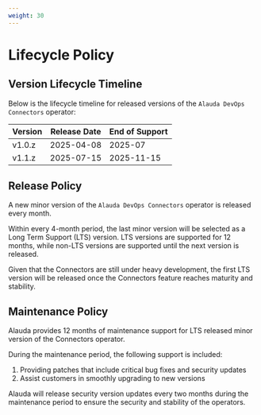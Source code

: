 ```yaml
---
weight: 30
---
```


# Lifecycle Policy

## Version Lifecycle Timeline

Below is the lifecycle timeline for released versions of the `Alauda DevOps Connectors` operator:

| Version | Release Date | End of Support |
| ------- | ------------ | -------------- |
| v1.0.z  | 2025-04-08   | 2025-07        |
| v1.1.z  | 2025-07-15   | 2025-11-15     |

## Release Policy

A new minor version of the `Alauda DevOps Connectors` operator is released every month.

Within every 4-month period, the last minor version will be selected as a Long Term Support (LTS) version. LTS versions are supported for 12 months, while non-LTS versions are supported until the next version is released.

Given that the Connectors are still under heavy development, the first LTS version will be released once the Connectors feature reaches maturity and stability.

## Maintenance Policy

Alauda provides 12 months of maintenance support for LTS released minor version of the Connectors operator.

During the maintenance period, the following support is included:

1. Providing patches that include critical bug fixes and security updates
2. Assist customers in smoothly upgrading to new versions

Alauda will release security version updates every two months during the maintenance period to ensure the security and stability of the operators.
